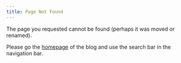 ```yaml
---
title: Page Not Found
---
```


The page you requested cannot be found (perhaps it was moved or renamed).

Please go the [homepage](https://jeweljohnsonj.github.io/one-carat-blog/) of the blog and use the search bar in the navigation bar.
